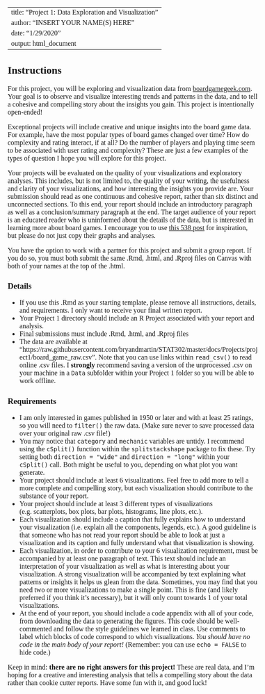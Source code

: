 <!--- Begin styling code. --->
<style type="text/css">
/* Whole document: */
body{
  font-family: "Palatino Linotype", "Book Antiqua", Palatino, serif;
  font-size: 12pt;
}
h1.title {
  font-size: 38px;
  text-align: center;
}
h4.author {
  font-size: 18px;
  text-align: center;
}
h4.date {
  font-size: 18px;
  text-align: center;
}
</style>
<!--- End styling code. --->

---
title: "Project 1: Data Exploration and Visualization"
author: "INSERT YOUR NAME(S) HERE"
date: "1/29/2020"
output: html_document
---

## Instructions

For this project, you will be exploring and visualization data from [boardgamegeek.com](https://www.boardgamegeek.com).
Your goal is to observe and visualize interesting trends and patterns in the data, and to tell a cohesive and compelling story about the insights you gain.
This project is intentionally open-ended!

Exceptional projects will include creative and unique insights into the board game data. For example, have the most popular types of board games changed over time? How do complexity and rating interact, if at all? Do the number of players and playing time seem to be associated with user rating and complexity? These are just a few examples of the types of question I hope you will explore for this project.

Your projects will be evaluated on the quality of your visualizations and exploratory analyses.
This includes, but is not limited to, the quality of your writing, the usefulness and clarity of your visualizations, and how interesting the insights you provide are.
Your submission should read as one continuous and cohesive report, rather than six distinct and unconnected sections. 
To this end, your report should include an introductory paragraph as well as a conclusion/summary paragraph at the end.
The target audience of your report is an educated reader who is uninformed about the details of the data, but is interested in learning more about board games.
I encourage you to use [this 538 post](https://fivethirtyeight.com/features/designing-the-best-board-game-on-the-planet/) for inspiration, but please do not just copy their graphs and analyses.

You have the option to work with a partner for this project and submit a group report. 
If you do so, you must both submit the same .Rmd, .html, and .Rproj files on Canvas with both of your names at the top of the .html.


### Details

* If you use this .Rmd as your starting template, please remove all instructions, details, and requirements. I only want to receive your final written report.
* Your Project 1 directory should include an R Project associated with your report and analysis.
* Final submissions must include .Rmd, .html, and .Rproj files
* The data are available at "https://raw.githubusercontent.com/bryandmartin/STAT302/master/docs/Projects/project1/board_game_raw.csv". Note that you can use links within `read_csv()` to read online .csv files. I **strongly** recommend saving a version of the unprocessed .csv on your machine in a `Data` subfolder within your Project 1 folder so you will be able to work offline.

### Requirements

* I am only interested in games published in 1950 or later and with at least 25 ratings, so you will need to `filter()` the raw data. (Make sure never to save processed data over your original raw .csv file!)
* You may notice that `category` and `mechanic` variables are untidy. I recommend using the `cSplit()` function within the `splitstackshape` package to fix these. Try setting both `direction = "wide"` and `direction = "long"` within your `cSplit()` call. Both might be useful to you, depending on what plot you want generate.
* Your project should include at least 6 visualizations. Feel free to add more to tell a more complete and compelling story, but each visualization should contribute to the substance of your report.
* Your project should include at least 3 different types of visualizations (e.g. scatterplots, box plots, bar plots, histograms, line plots, etc.).
* Each visualization should include a caption that fully explains how to understand your visualization (i.e. explain all the components, legends, etc.). A good guideline is that someone who has not read your report should be able to look at just a visualization and its caption and fully understand what that visualization is showing.
* Each visualization, in order to contribute to your 6 visualization requirement, must be accompanied by at least one paragraph of text. This text should include an interpretation of your visualization as well as what is interesting about your visualization. A strong visualization will be accompanied by text explaining what patterns or insights it helps us glean from the data. Sometimes, you may find that you need two or more visualizations to make a single point. This is fine (and likely preferred if you think it's necessary), but it will only count towards 1 of your total visualizations.
* At the end of your report, you should include a code appendix with all of your code, from downloading the data to generating the figures. This code should be well-commented and follow the style guidelines we learned in class. Use comments to label which blocks of code correspond to which visualizations. *You should have no code in the main body of your report!* (Remember: you can use `echo = FALSE` to hide code.)

Keep in mind: **there are no right answers for this project!**
These are real data, and I'm hoping for a creative and interesting analysis that tells a compelling story about the data rather than cookie cutter reports. Have some fun with it, and good luck!






